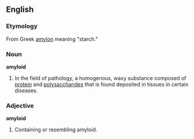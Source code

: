 ==English==
===Etymology===
From Greek [[amylon]] meaning "starch." 
===Noun===
'''amyloid'''
#In the field of pathology, a homogenous, waxy substance composed of [[protein]] and [[polysaccharide]]s that is found deposited in tissues in certain diseases.
===Adjective===
'''amyloid'''
#Containing or resembling amyloid.
